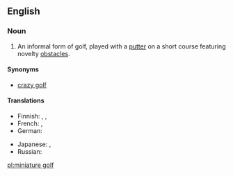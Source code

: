 ==English==

===Noun===
{{wikipedia}}
{{en-noun|head=[[miniature]] [[golf]]|-}}

# {{context|golf|lang=en}} An informal form of golf, played with a [[putter]] on a short course featuring novelty [[obstacle]]s.

====Synonyms====
* [[crazy golf]]

====Translations====
{{trans-top|informal form of golf}}
* Finnish: {{t|fi|minigolf}}, {{t|fi|pienoisgolf}}, {{t|fi|ratagolf}}
* French: {{t+|fr|minigolf|m}}, {{t|fr|golf miniature|m}}
* German: {{t+|de|Minigolf|n}}
{{trans-mid}}
* Japanese: {{t|ja|パターゴルフ|tr=patāgorufu|sc=Jpan}}, {{t|ja|ミニゴルフ|tr=minigorufu|sc=Jpan}}
* Russian: {{t|ru|минигольф|m|tr=minigólʹf|sc=Cyrl}}
{{trans-bottom}}

[[pl:miniature golf]]